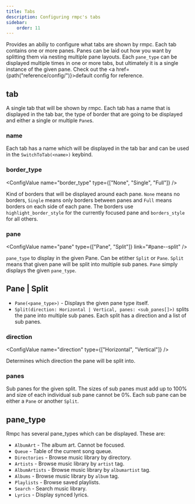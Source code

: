 ```yaml
---
title: Tabs
description: Configuring rmpc's tabs
sidebar:
    order: 11
---
```



<ConfigValue name="tabs" customText="<tab[]>" />

Provides an abiliy to configure what tabs are shown by rmpc. Each tab contains one or more panes. Panes
can be laid out how you want by splitting them via nesting multiple pane layouts. Each `pane_type` can be
displayed multiple times in one or more tabs, but ultimately it is a single instance of the given pane.
Check out the <a href={path("reference/config/")}>default config</a> for reference.

## tab

<ConfigValue name="tab" customText='(name: "<string>", border_type: None | Single | Full, pane: Pane | Split)' />

A single tab that will be shown by rmpc. Each tab has a name that is displayed in the tab bar, the type of border that are
going to be displayed and either a single or multiple `Pane`s.

### name

<ConfigValue name="name" type="string" />

Each tab has a name which will be displayed in the tab bar and can be used in the `SwitchToTab(<name>)` keybind.

### border_type

<ConfigValue name="border_type" type={["None", "Single", "Full"]} />

Kind of borders that will be displayed around each pane. `None` means no borders, `Single` means only borders between
panes and `Full` means borders on each side of each pane. The borders use `highlight_border_style` for the currently
focused pane and `borders_style` for all others.

### pane

<ConfigValue name="pane" type={["Pane", "Split"]} link="#pane--split" />

`pane_type` to display in the given Pane. Can be etither `Split` or `Pane`. `Split` means that given pane will be split
into multiple sub panes. `Pane` simply displays the given `pane_type`.

## Pane | Split

-   `Pane(<pane_type>)` - Displays the given pane type itself.
-   `Split(direction: Horizontal | Vertical, panes: <sub_panes[]>)` splits the pane into multiple sub panes. Each split has
    a direction and a list of sub panes.

### direction

<ConfigValue name="direction" type={["Horizontal", "Vertical"]} />

Determines which direction the pane will be split into.

### panes

<ConfigValue name="panes" customText="(size: '<50%>', pane: Split() | Pane(<pane_type>)" />

Sub panes for the given split. The sizes of sub panes must add up to 100% and size of each individual sub pane cannot be
0%. Each sub pane can be either a `Pane` or another `Split`.

## pane_type

Rmpc has several pane_types which can be displayed. These are:

-   `AlbumArt` - The album art. Cannot be focused.
-   `Queue` - Table of the current song queue.
-   `Directories` - Browse music library by directory.
-   `Artists` - Browse music library by `artist` tag.
-   `AlbumArtists` - Browse music library by `albumartist` tag.
-   `Albums` - Browse music library by `album` tag.
-   `Playlists` - Browse saved playlists.
-   `Search` - Search music library.
-   `Lyrics` - Display synced lyrics.
